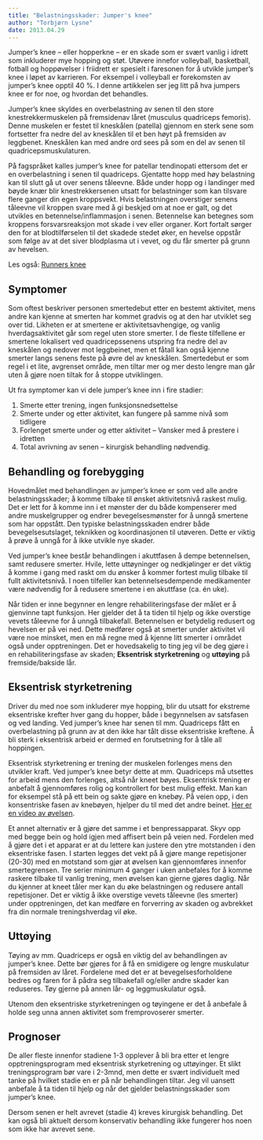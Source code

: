 ```yaml
---
title: "Belastningsskader: Jumper's knee"
author: "Torbjørn Lysne"
date: 2013.04.29
---
```


Jumper’s knee – eller hopperkne – er en skade som er svært vanlig i idrett som inkluderer mye hopping og støt. Utøvere innefor volleyball, basketball, fotball og hoppøvelser i friidrett er spesielt i faresonen for å utvikle jumper’s knee i løpet av karrieren. For eksempel i volleyball er forekomsten av jumper’s knee opptil 40 %. I denne artikkelen ser jeg litt på hva jumpers knee er for noe, og hvordan det behandles.

Jumper’s knee skyldes en overbelastning av senen til den store knestrekkermuskelen på fremsidenav låret (musculus quadriceps femoris). Denne muskelen er festet til kneskålen (patella) gjennom en sterk sene som fortsetter fra nedre del av kneskålen til et ben høyt på fremsiden av leggbenet. Kneskålen kan med andre ord sees på som en del av senen til quadricepsmuskulaturen.

På fagspråket kalles jumper’s knee for patellar tendinopati ettersom det er en overbelastning i senen til quadriceps. Gjentatte hopp med høy belastning kan til slutt gå ut over senens tåleevne. Både under hopp og i landinger med bøyde knær blir knestrekkersenen utsatt for belastninger som kan tilsvare flere ganger din egen kroppsvekt. Hvis belastningen overstiger senens tåleevne vil kroppen svare med å gi beskjed om at noe er galt, og det utvikles en betennelse/inflammasjon i senen. Betennelse kan betegnes som kroppens forsvarsreaksjon mot skade i vev eller organer. Kort fortalt sørger den for at blodtilførselen til det skadede stedet øker, en hevelse oppstår som følge av at det siver blodplasma ut i vevet, og du får smerter på grunn av hevelsen.

Les også: [Runners knee](runners-knee.qmd)

## Symptomer

Som oftest beskriver personen smertedebut etter en bestemt aktivitet, mens andre kan kjenne at smerten har kommet gradvis og at den har utviklet seg over tid. Likheten er at smertene er aktivitetsavhengige, og vanlig hverdagsaktivitet går som regel uten store smerter. I de fleste tilfellene er smertene lokalisert ved quadricepssenens utspring fra nedre del av kneskålen og nedover mot leggbeinet, men et fåtall kan også kjenne smerter langs senens feste på øvre del av kneskålen. Smertedebut er som regel i et lite, avgrenset område, men tiltar mer og mer desto lengre man går uten å gjøre noen tiltak for å stoppe utviklingen.

Ut fra symptomer kan vi dele jumper’s knee inn i fire stadier:

1.  Smerte etter trening, ingen funksjonsnedsettelse
2.  Smerte under og etter aktivitet, kan fungere på samme nivå som tidligere
3.  Forlenget smerte under og etter aktivitet – Vansker med å prestere i idretten
4.  Total avrivning av senen – kirurgisk behandling nødvendig.

## Behandling og forebygging

Hovedmålet med behandlingen av jumper’s knee er som ved alle andre belastningsskader; å komme tilbake til ønsket aktivitetsnivå raskest mulig. Det er lett for å komme inn i et mønster der du både kompenserer med andre muskelgrupper og endrer bevegelsesmønster for å unngå smertene som har oppstått. Den typiske belastningsskaden endrer både bevegelsesutslaget, teknikken og koordinasjonen til utøveren. Dette er viktig å prøve å unngå for å ikke utvikle nye skader.

Ved jumper’s knee består behandlingen i akuttfasen å dempe betennelsen, samt redusere smerter. Hvile, lette uttøyninger og nedkjølinger er det viktig å komme i gang med raskt om du ønsker å kommer fortest mulig tilbake til fullt aktivitetsnivå. I noen tilfeller kan betennelsesdempende medikamenter være nødvendig for å redusere smertene i en akuttfase (ca. én uke).

Når tiden er inne begynner en lengre rehabiliteringsfase der målet er å gjenvinne tapt funksjon. Her gjelder det å ta tiden til hjelp og ikke overstige vevets tåleevne for å unngå tilbakefall. Betennelsen er betydelig redusert og hevelsen er på vei ned. Dette medfører også at smerter under aktivitet vil være noe minsket, men en må regne med å kjenne litt smerter i området også under opptreningen. Det er hovedsakelig to ting jeg vil be deg gjøre i en rehabiliteringsfase av skaden; **Eksentrisk styrketrening** og **uttøying** på fremside/bakside lår.

## Eksentrisk styrketrening

Driver du med noe som inkluderer mye hopping, blir du utsatt for ekstreme eksentriske krefter hver gang du hopper, både i begynnelsen av satsfasen og ved landing. Ved jumper’s knee har senen til mm. Quadriceps fått en overbelastning på grunn av at den ikke har tålt disse eksentriske kreftene. Å bli sterk i eksentrisk arbeid er dermed en forutsetning for å tåle all hoppingen.

Eksentrisk styrketrening er trening der muskelen forlenges mens den utvikler kraft. Ved jumper’s knee betyr dette at mm. Quadriceps må utsettes for arbeid mens den forlenges, altså når kneet bøyes. Eksentrisk trening er anbefalt å gjennomføres rolig og kontrollert for best mulig effekt. Man kan for eksempel stå på ett bein og sakte gjøre en knebøy. På veien opp, i den konsentriske fasen av knebøyen, hjelper du til med det andre beinet. [Her er en video av øvelsen](http://www.youtube.com/watch?v=LbVIGDqWaU8).

Et annet alternativ er å gjøre det samme i et benpressapparat. Skyv opp med begge bein og hold igjen med affisert bein på veien ned. Fordelen med å gjøre det i et apparat er at du lettere kan justere den ytre motstanden i den eksentriske fasen. I starten legges det vekt på å gjøre mange repetisjoner (20-30) med en motstand som gjør at øvelsen kan gjennomføres innenfor smertegrensen. Tre serier minimum 4 ganger i uken anbefales for å komme raskere tilbake til vanlig trening, men øvelsen kan gjerne gjøres daglig. Når du kjenner at kneet tåler mer kan du øke belastningen og redusere antall repetisjoner. Det er viktig å ikke overstige vevets tåleevne (les smerter) under opptreningen, det kan medføre en forverring av skaden og avbrekket fra din normale treningshverdag vil øke.

## Uttøying

Tøying av mm. Quadriceps er også en viktig del av behandlingen av jumper’s knee. Dette bør gjøres for å få en smidigere og lengre muskulatur på fremsiden av låret. Fordelene med det er at bevegelsesforholdene bedres og faren for å pådra seg tilbakefall og/eller andre skader kan reduseres. Tøy gjerne på annen lår- og leggmuskulatur også.

Utenom den eksentriske styrketreningen og tøyingene er det å anbefale å holde seg unna annen aktivitet som fremprovoserer smerter.

## Prognoser

De aller fleste innenfor stadiene 1-3 opplever å bli bra etter et lengre opptreningsprogram med eksentrisk styrketrening og uttøyinger. Et slikt treningsprogram bør vare i 2-3mnd, men dette er svært individuelt med tanke på hvilket stadie en er på når behandlingen tiltar. Jeg vil uansett anbefale å ta tiden til hjelp og når det gjelder belastningsskader som jumper’s knee.

Dersom senen er helt avrevet (stadie 4) kreves kirurgisk behandling. Det kan også bli aktuelt dersom konservativ behandling ikke fungerer hos noen som ikke har avrevet sene.

